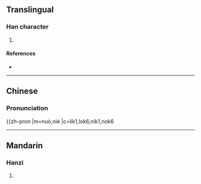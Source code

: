 {{character info/new}}
==Translingual==

===Han character===
{{Han char|rn=64|rad=手|as=10|sn=14|four=|canj=ORQQ|ids=⿱合𢪒}}

# {{defn|Han|sort=手10}}

====References====
* {{Han ref|kx=0448.310|dkj=12534|hdz=31928.020|uh=643B|ud=25659}}

----

==Chinese==

===Pronunciation===
{{zh-pron
|m=nuò,niè
|c=lik1,lok6,nik1,nok6


----

==Mandarin==

===Hanzi===
{{cmn-hanzi|pin=[[nuò]] ([[nuo4]]), [[niè]] ([[nie4]])|wg=no<sup>4</sup>, nieh<sup>4</sup>}}

# {{defn|lang=cmn|sort=手10}}